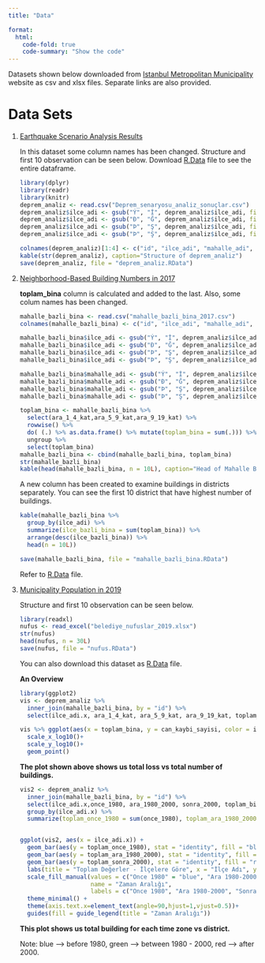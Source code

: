 ```yaml
---
title: "Data"

format:
  html:
    code-fold: true
    code-summary: "Show the code"
---
```


Datasets shown below downloaded from [Istanbul Metropolitan Municipality](data.ibb.gov.tr) website as csv and xlsx files. Separate links are also provided.

# Data Sets


1.  [Earthquake Scenario Analysis Results](https://data.ibb.gov.tr/tr/dataset/deprem-senaryosu-analiz-sonuclari/resource/9c3ac492-de4b-4245-b418-7ad3df67a193)

    In this dataset some column names has been changed. Structure and first 10 observation can be seen below. Download [R.Data](https://github.com/emu-hacettepe-analytics/emu430-fall2023-team-team_safe_istanbul/blob/master/deprem_analiz.RData) file to see the entire dataframe.

    ```r
    library(dplyr)
    library(readr)
    library(knitr)
    deprem_analiz <- read.csv("Deprem_senaryosu_analiz_sonuçlar.csv")
    deprem_analiz$ilce_adi <- gsub("Ý", "İ", deprem_analiz$ilce_adi, fixed = TRUE)
    deprem_analiz$ilce_adi <- gsub("Ð", "Ğ", deprem_analiz$ilce_adi, fixed = TRUE)
    deprem_analiz$ilce_adi <- gsub("Þ", "Ş", deprem_analiz$ilce_adi, fixed = TRUE)
    deprem_analiz$ilce_adi <- gsub("Þ", "Ş", deprem_analiz$ilce_adi, fixed = TRUE)

    colnames(deprem_analiz)[1:4] <- c("id", "ilce_adi", "mahalle_adi", "mahalle_kodu")
    kable(str(deprem_analiz), caption="Structure of deprem_analiz")
    save(deprem_analiz, file = "deprem_analiz.RData")
    ```

2.  [Neighborhood-Based Building Numbers in 2017](https://data.ibb.gov.tr/tr/dataset/mahalle-bazli-bina-analiz-verisi/resource/cef193d5-0bd2-4e8d-8a69-275c50288875)

    **toplam_bina** column is calculated and added to the last. Also, some colum names has been changed.

    ```r
    mahalle_bazli_bina <- read.csv("mahalle_bazli_bina_2017.csv")
    colnames(mahalle_bazli_bina) <- c("id", "ilce_adi", "mahalle_adi", "mahalle_kodu", "once_1980", "ara_1980_2000", "sonra_2000", "ara_1_4_kat", "ara_5_9_kat", "ara_9_19_kat")

    mahalle_bazli_bina$ilce_adi <- gsub("Ý", "İ", deprem_analiz$ilce_adi, fixed = TRUE)
    mahalle_bazli_bina$ilce_adi <- gsub("Ð", "Ğ", deprem_analiz$ilce_adi, fixed = TRUE)
    mahalle_bazli_bina$ilce_adi <- gsub("Þ", "Ş", deprem_analiz$ilce_adi, fixed = TRUE)
    mahalle_bazli_bina$ilce_adi <- gsub("Þ", "Ş", deprem_analiz$ilce_adi, fixed = TRUE)

    mahalle_bazli_bina$mahalle_adi <- gsub("Ý", "İ", deprem_analiz$ilce_adi, fixed = TRUE)
    mahalle_bazli_bina$mahalle_adi <- gsub("Ð", "Ğ", deprem_analiz$ilce_adi, fixed = TRUE)
    mahalle_bazli_bina$mahalle_adi <- gsub("Þ", "Ş", deprem_analiz$ilce_adi, fixed = TRUE)
    mahalle_bazli_bina$mahalle_adi <- gsub("Þ", "Ş", deprem_analiz$ilce_adi, fixed = TRUE)    

    toplam_bina <- mahalle_bazli_bina %>% 
      select(ara_1_4_kat,ara_5_9_kat,ara_9_19_kat) %>%
      rowwise() %>%
      do( (.) %>% as.data.frame() %>% mutate(toplam_bina = sum(.))) %>%
      ungroup %>%
      select(toplam_bina)
    mahalle_bazli_bina <- cbind(mahalle_bazli_bina, toplam_bina)
    str(mahalle_bazli_bina)
    kable(head(mahalle_bazli_bina, n = 10L), caption="Head of Mahalle Bazlı Bina")
    ```

    A new column has been created to examine buildings in districts separately. You can see the first 10 district that have highest number of buildings.

    ```r
    kable(mahalle_bazli_bina %>% 
      group_by(ilce_adi) %>%
      summarize(ilce_bazli_bina = sum(toplam_bina)) %>%
      arrange(desc(ilce_bazli_bina)) %>%
      head(n = 10L))
    ```

    ```r
    save(mahalle_bazli_bina, file = "mahalle_bazli_bina.RData")
    ```

    Refer to [R.Data](https://github.com/emu-hacettepe-analytics/emu430-fall2023-team-team_safe_istanbul/blob/master/mahalle_bazli_bina.RData) file.

3.  [Municipality Population in 2019](https://data.ibb.gov.tr/tr/dataset/belediye-nufuslari-veri-seti/resource/c6c9b289-2824-41b3-ab3d-4fd655ed4e24)

    Structure and first 10 observation can be seen below.

    ```r

    library(readxl)
    nufus <- read_excel("belediye_nufuslar_2019.xlsx")
    str(nufus)
    head(nufus, n = 30L)
    save(nufus, file = "nufus.RData")
    ```

    You can also download this dataset as [R.Data](https://github.com/emu-hacettepe-analytics/emu430-fall2023-team-team_safe_istanbul/blob/master/nufus.RData) file.

    **An Overview**

    ```r

    library(ggplot2)
    vis <- deprem_analiz %>% 
      inner_join(mahalle_bazli_bina, by = "id") %>%
      select(ilce_adi.x, ara_1_4_kat, ara_5_9_kat, ara_9_19_kat, toplam_bina, can_kaybi_sayisi) 
       
    vis %>% ggplot(aes(x = toplam_bina, y = can_kaybi_sayisi, color = ilce_adi.x )) + geom_abline(slope = log10(10)/log10(100),intercept = 0) +
      scale_x_log10()+
      scale_y_log10()+
      geom_point()
    ```

    **The plot shown above shows us total loss vs total number of buildings.**

    ```r

    vis2 <- deprem_analiz %>% 
      inner_join(mahalle_bazli_bina, by = "id") %>%
      select(ilce_adi.x,once_1980, ara_1980_2000, sonra_2000, toplam_bina, can_kaybi_sayisi,toplam_bina) %>% 
      group_by(ilce_adi.x) %>%
      summarize(toplam_once_1980 = sum(once_1980), toplam_ara_1980_2000 = sum(ara_1980_2000), toplam_sonra_2000 = sum(sonra_2000))


    ggplot(vis2, aes(x = ilce_adi.x)) +
      geom_bar(aes(y = toplam_once_1980), stat = "identity", fill = "blue", position = "dodge") +
      geom_bar(aes(y = toplam_ara_1980_2000), stat = "identity", fill = "green", position = "dodge") +
      geom_bar(aes(y = toplam_sonra_2000), stat = "identity", fill = "red", position = "dodge") +
      labs(title = "Toplam Değerler - İlçelere Göre", x = "İlçe Adı", y = "Toplam Değer") +
      scale_fill_manual(values = c("Once 1980" = "blue", "Ara 1980-2000" = "green", "Sonra 2000" = "red"),
                        name = "Zaman Aralığı",
                        labels = c("Once 1980", "Ara 1980-2000", "Sonra 2000")) +
      theme_minimal() +
      theme(axis.text.x=element_text(angle=90,hjust=1,vjust=0.5))+
      guides(fill = guide_legend(title = "Zaman Aralığı"))
    ```

    **This plot shows us total building for each time zone vs district.**

    Note: blue --\> before 1980, green --\> between 1980 - 2000, red --\> after 2000.
